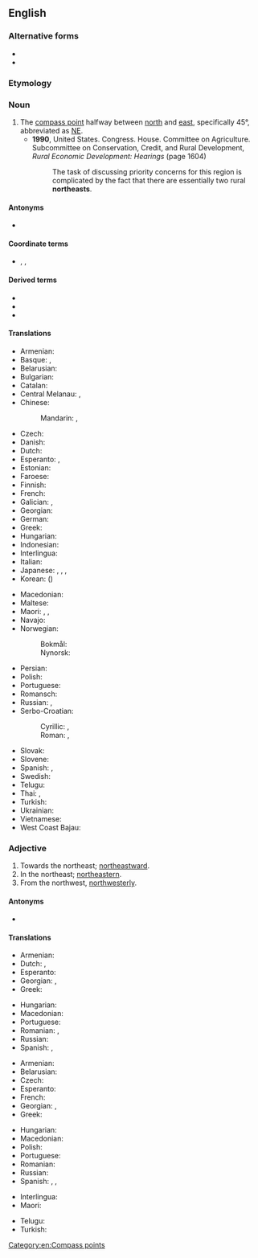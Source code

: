{{also|Northeast}}
==English==
{{wikipedia|dab=northeast}}

===Alternative forms===
* {{l|en|north-east}}
* {{l|en|nor'-east}}

===Etymology===
{{compound|en|north|east}}

===Noun===
{{en-noun}}

# The [[compass point]] halfway between [[north]] and [[east]], specifically 45°, abbreviated as [[NE]].
#* '''1990''', United States. Congress. House. Committee on Agriculture. Subcommittee on Conservation, Credit, and Rural Development, ''Rural Economic Development: Hearings'' (page 1604)
#*: The task of discussing priority concerns for this region is complicated by the fact that there are essentially two rural '''northeasts'''.

====Antonyms====
* {{l|en|southwest}}

====Coordinate terms====
* {{sense|compass point}} {{l|en|northwest}}, {{l|en|southeast}}, {{l|en|southwest}}

====Derived terms====
* {{l|en|northeastern}}
* {{l|en|northeast by east}}
* {{l|en|northeast by north}}

====Translations====
{{trans-top|compass point}}
* Armenian: {{t|hy|հյուսիս-արևելք}}
* Basque: {{t|eu|ipartsortalde}}, {{t|eu|iparrekialde}}
* Belarusian: {{t|be|паўно́чны ўсход|m}}
* Bulgarian: {{t|bg|северои́зток|m}}
* Catalan: {{t+|ca|nord-est|m}}
* Central Melanau: {{t|mel|wab alud}}, {{t|mel|ragak}}
* Chinese:
*: Mandarin: {{t+|cmn|東北|sc=Hani}}, {{t+|cmn|东北|tr=dōngběi|sc=Hani}}
* Czech: {{t+|cs|severovýchod|m}}
* Danish: {{t|da|nordøst}}
* Dutch: {{t+|nl|noordoosten|n}}
* Esperanto: {{t|eo|nordoriento}}, {{t|eo|nordeosto}}
* Estonian: {{t+|et|kirre}}
* Faroese: {{t|fo|landnyrðingur|m}}
* Finnish: {{t+|fi|koillinen}}
* French: {{t+|fr|nord-est|m}}
* Galician: {{t|gl|nordeste|m}}, {{t|gl|nordés|m}}
* Georgian: {{t|ka|ჩრდილო-აღმოსავლეთი}}
* German: {{t+|de|Nordosten|m}}
* Greek: {{t+|el|βορειοανατολικά|n-p}}
* Hungarian: {{t+|hu|északkelet}}
* Indonesian: {{t+|id|timur laut}}
* Interlingua: {{t|ia|nord-est}}
* Italian: {{t|it|nordest|m}}
* Japanese: {{t+|ja|北東|tr=ほくとう, hokutō|sc=Jpan}}, {{qualifier|less common}} {{t+|ja|東北|tr=とうほく, tōhoku|sc=Jpan}}, {{qualifier|obsolete}} {{t|ja|丑寅|tr=うしとら, ushitora|sc=Jpan}}, {{qualifier|obsolete}} {{t+|ja|艮|tr=うしとら, ushitora|sc=Jpan}}
* Korean: {{t|ko|북동}} ({{t+|ko|北東}})
{{trans-mid}}
* Macedonian: {{t|mk|северои́сток|m}}
* Maltese: {{t|mt|grigal}}
* Maori: {{t|mi|karapu}}, {{t|mi|marangai-mā-raro}}, {{t|mi|raki-mā-rāwhit}}
* Navajo: {{t|nv|náhookǫs dóó haʼaʼaah}}
* Norwegian:
*: Bokmål: {{t|nb|nordøst}}
*: Nynorsk: {{t|nn|nordaust}}
* Persian: {{t|fa|شمال شرقی|tr=šamâl-e šarqi}}
* Polish: {{t|pl|[[północny]] [[wschód]]|m-in}}
* Portuguese: {{t+|pt|nordeste|m}}
* Romansch: {{t|rm|nordost}}
* Russian: {{t+|ru|се́веро-восто́к|m}}, {{t+|ru|норд-о́ст|m}} {{qualifier|wind or nautical}}
* Serbo-Croatian:
*: Cyrillic: {{t|sh|североисток|m}}, {{t|sh|сјевероисток|m}}
*: Roman: {{t|sh|severoistok|m}}, {{t+|sh|sjeveroistok|m}}
* Slovak: {{t|sk|severovýchod|m}}
* Slovene: {{t|sl|severovzhod|m}}
* Spanish: {{t+|es|nordeste|m}}, {{t|es|noreste|m}}
* Swedish: {{t+|sv|nordost}}
* Telugu: {{t+|te|ఈశాన్యం}}
* Thai: {{t+|th|ตะวันออกเฉียงเหนือ}}, {{t+|th|อีสาน}}
* Turkish: {{t+|tr|kuzeydoğu}}
* Ukrainian: {{t|uk|півні́чний схід|m|sc=Cyrl}}
* Vietnamese: {{t|vi|phía đông bắc}}
* West Coast Bajau: {{t|bdr|timur delout}}
{{trans-bottom}}

===Adjective===
{{en-adj|-}}

# Towards the northeast; [[northeastward]].
# In the northeast; [[northeastern]].
# From the northwest, [[northwesterly]].

====Antonyms====
* {{l|en|southwest}}

====Translations====
{{trans-top|northeastward}}
* Armenian: {{t|hy|հյուսիսարևելյան}}
* Dutch: {{t|nl|noordoost-}}, {{t+|nl|noordoostelijk}}
* Esperanto: {{t|eo|nordorienta}}
* Georgian: {{t|ka|ჩრდილო-აღმოსავლეთით}}, {{t|ka|ჩრდილოაღმოსავლეთით}}
* Greek: {{t+|el|βορειοανατολικός}}
{{trans-mid}}
* Hungarian: {{t+|hu|északkeleti}}
* Macedonian: {{t|mk|североисточно|tr=severoístočno}}
* Portuguese: {{t+|pt|nordeste}}
* Romanian: {{t|ro|nordestic}}, {{t|ro|[[de]] [[nord-est]]}}
* Russian: {{t+|ru|се́веро-восто́чный}}
* Spanish: {{t|es|[[al]] [[nordeste]]}}, {{t|es|[[hacia]] el [[nordeste]]}}
{{trans-bottom}}

{{trans-top|northeastern}}
* Armenian: {{t|hy|հյուսիսարևելյան}}
* Belarusian: {{t|be|паўно́чна-ўсхо́дні}}
* Czech: {{t+|cs|severovýchodní}}
* Esperanto: {{t|eo|nordorienta}}
* French: {{t+|fr|nord-est}}
* Georgian: {{t|ka|ჩრდილო-აღმოსავლეთის}}, {{t|ka|ჩრდილოაღმოსავლეთის}}
* Greek: {{t+|el|βορειοανατολικός}}
{{trans-mid}}
* Hungarian: {{t+|hu|északkeleti}}
* Macedonian: {{t|mk|североисточен|tr=severoístočen}}
* Polish: {{t+|pl|północno-wschodni}}
* Portuguese: {{t+|pt|nordestino}}
* Romanian: {{t+|ro|nord-vestic}}
* Russian: {{t+|ru|се́веро-восто́чный}}
* Spanish: {{t|es|nordeste}}, {{t|es|[[del]] [[nordeste]]}}, {{t|es|[[al]] [[nordeste]]}}
{{trans-bottom}}

{{checktrans-top}}
* Interlingua: {{t-check|ia|nord-est|alt=del nord-est}}
* Maori: {{t-check|mi|karapu}}
{{trans-mid}}
* Telugu: {{t-check|te|ఈశాన్య|tr=eeSaanyaM|sc=Telu}}
* Turkish: {{t-check|tr|kuzeydoğu}}
{{trans-bottom}}

[[Category:en:Compass points]]